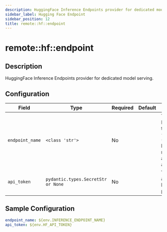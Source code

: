 ```yaml
---
description: HuggingFace Inference Endpoints provider for dedicated model serving
sidebar_label: Hugging Face Endpoint
sidebar_position: 12
title: remote::hf::endpoint
---
```


# remote::hf::endpoint

## Description

HuggingFace Inference Endpoints provider for dedicated model serving.

## Configuration

| Field | Type | Required | Default | Description |
|-------|------|----------|---------|-------------|
| `endpoint_name` | `<class 'str'>` | No |  | The name of the Hugging Face Inference Endpoint in the format of `{namespace}/{endpoint_name}` (e.g. 'my-cool-org/meta-llama-3-1-8b-instruct-rce'). Namespace is optional and will default to the user account if not provided. |
| `api_token` | `pydantic.types.SecretStr or None` | No |  | Your Hugging Face user access token (will default to locally saved token if not provided) |

## Sample Configuration

```yaml
endpoint_name: ${env.INFERENCE_ENDPOINT_NAME}
api_token: ${env.HF_API_TOKEN}
```
